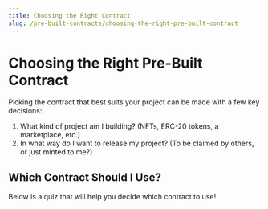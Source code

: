 ```yaml
---
title: Choosing the Right Contract
slug: /pre-built-contracts/choosing-the-right-pre-built-contract
---
```



# Choosing the Right Pre-Built Contract

Picking the contract that best suits your project can be made with a few key decisions:

1. What kind of project am I building? (NFTs, ERC-20 tokens, a marketplace, etc.)
2. In what way do I want to release my project? (To be claimed by others, or just minted to me?)

## Which Contract Should I Use?

Below is a quiz that will help you decide which contract to use!

<WhichContractQuiz />
